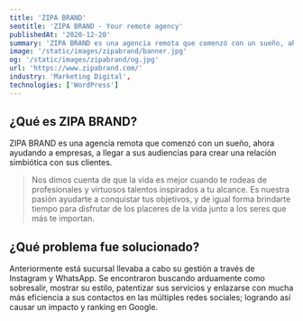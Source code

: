 ```yaml
---
title: 'ZIPA BRAND'
seotitle: 'ZIPA BRAND - Your remote agency'
publishedAt: '2020-12-20'
summary: 'ZIPA BRAND es una agencia remota que comenzó con un sueño, ahora ayudando a empresas a llegar a sus audiencias para crear una relación con sus clientes.'
image: '/static/images/zipabrand/banner.jpg'
og: '/static/images/zipabrand/og.jpg'
url: 'https://www.zipabrand.com/'
industry: 'Marketing Digital',
technologies: ['WordPress']
---
```


## ¿Qué es ZIPA BRAND?

ZIPA BRAND es una agencia remota que comenzó con un sueño, ahora ayudando a empresas, a llegar a sus audiencias para crear una relación simbiótica con sus clientes.

> Nos dimos cuenta de que la vida es mejor cuando te rodeas de profesionales y virtuosos talentos inspirados a tu alcance. Es nuestra pasión ayudarte a conquistar tus objetivos, y de igual forma brindarte tiempo para disfrutar de los placeres de la vida junto a los seres que más te importan.

## ¿Qué problema fue solucionado?

Anteriormente está sucursal llevaba a cabo su gestión a través de Instagram y WhatsApp. Se encontraron buscando arduamente como sobresalir, mostrar su estilo, patentizar sus servicios y enlazarse con mucha más eficiencia a sus contactos en las múltiples redes sociales; logrando así causar un impacto y ranking en Google.
